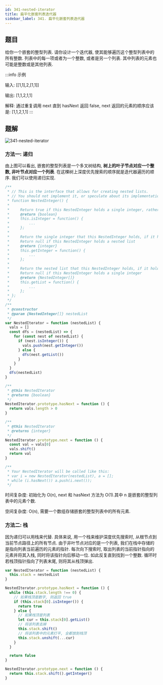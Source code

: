 ```yaml
---
id: 341-nested-iterator
title: 扁平化嵌套列表迭代器
sidebar_label: 341. 扁平化嵌套列表迭代器
---
```


## 题目

给你一个嵌套的整型列表. 请你设计一个迭代器, 使其能够遍历这个整型列表中的所有整数. 列表中的每一项或者为一个整数, 或者是另一个列表. 其中列表的元素也可能是整数或是其他列表.

:::info 示例

输入: [[1,1],2,[1,1]]

输出: [1,1,2,1,1]

解释: 通过重复调用 next 直到 hasNext 返回 false, next 返回的元素的顺序应该是: [1,1,2,1,1]
:::

## 题解

![341-nested-iterator](../../static/img/341-nested-iterator.jpeg)

### 方法一: 递归

由上图可以看出, 嵌套的整型列表是一个多叉树结构, **树上的叶子节点对应一个整数, 非叶节点对应一个列表**. 在这棵树上深度优先搜索的顺序就是迭代器遍历的顺序. 我们可以使用递归实现.

```ts
/**
 * // This is the interface that allows for creating nested lists.
 * // You should not implement it, or speculate about its implementation
 * function NestedInteger() {
 *
 *     Return true if this NestedInteger holds a single integer, rather than a nested list.
 *     @return {boolean}
 *     this.isInteger = function() {
 *         ...
 *     };
 *
 *     Return the single integer that this NestedInteger holds, if it holds a single integer
 *     Return null if this NestedInteger holds a nested list
 *     @return {integer}
 *     this.getInteger = function() {
 *         ...
 *     };
 *
 *     Return the nested list that this NestedInteger holds, if it holds a nested list
 *     Return null if this NestedInteger holds a single integer
 *     @return {NestedInteger[]}
 *     this.getList = function() {
 *         ...
 *     };
 * };
 */
/**
 * @constructor
 * @param {NestedInteger[]} nestedList
 */
var NestedIterator = function (nestedList) {
  vals = []
  const dfs = (nestedList) => {
    for (const nest of nestedList) {
      if (nest.isInteger()) {
        vals.push(nest.getInteger())
      } else {
        dfs(nest.getList())
      }
    }
  }
  dfs(nestedList)
}

/**
 * @this NestedIterator
 * @returns {boolean}
 */
NestedIterator.prototype.hasNext = function () {
  return vals.length > 0
}

/**
 * @this NestedIterator
 * @returns {integer}
 */
NestedIterator.prototype.next = function () {
  const val = vals[0]
  vals.shift()
  return val
}

/**
 * Your NestedIterator will be called like this:
 * var i = new NestedIterator(nestedList), a = [];
 * while (i.hasNext()) a.push(i.next());
 */
```

时间复杂度: 初始化为 O(n), next 和 hasNext 方法为 O(1).其中 n 是嵌套的整型列表中的元素个数.

空间复杂度: O(n), 需要一个数组存储嵌套的整型列表中的所有元素.

### 方法二: 栈

因为递归可以用栈来代替. 具体来说, 用一个栈来维护深度优先搜索时, 从根节点到当前节点路径上的所有节点. 由于非叶节点对应的是一个列表, 我们在栈中存储的是指向列表当前遍历的元素的指针. 每次向下搜索时, 取出列表的当前指针指向的元素并将其入栈, 同时将该指针向后移动一位. 如此反复直到找到一个整数. 循环时若栈顶指针指向了列表末尾, 则将其从栈顶弹出.

```ts
var NestedIterator = function (nestedList) {
  this.stack = nestedList
}

NestedIterator.prototype.hasNext = function () {
  while (this.stack.length !== 0) {
    // 如果栈顶是数字, 则返回 true
    if (this.stack[0].isInteger()) {
      return true
    } else {
      // 如果栈顶是列表
      let cur = this.stack[0].getList()
      // 将该列表去掉
      this.stack.shift()
      // 将该列表中的元素打平, 全都放到栈顶
      this.stack.unshift(...cur)
    }
  }

  return false
}

NestedIterator.prototype.next = function () {
  return this.stack.shift().getInteger()
}
```
